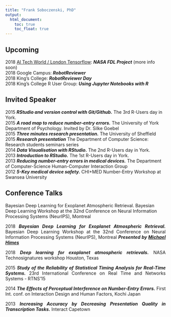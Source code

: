 ```yaml
---
title: "Frank Soboczenski, PhD"
output:
  html_document: 
    toc: true
    toc_float: true
---
```


<link rel="stylesheet" href="styles.css" type="text/css">

## Upcoming

2018 [AI Tech World / London Tensorflow](http://aitechworld.net/): <b>*NASA FDL Project*</b> (more info soon)<br>
2018 Google Campus: <b>*RobotReviewer*</b><br>
2018 King's College: <b>*RobotReviewer Day*</b><br>
2018 King's College R User Group: <b>*Using Jupyter Notebooks with R*</b><br>

<!-- 
2018 IBM: <b>*RobotReviewer: Automatic Evidence Synthesis for Randomised Controlled Trials*</b><br>
-->

## Invited Speaker

2015 <b>*RStudio and version control with Git/Github.*</b> The 3rd R-Users day in York.<br>
2015 <b>*A road map to reduce number-entry errors.*</b> The University of York Department of Psychology. Invited by Dr. Silke Goebel<br>
2015 <b>*Three minutes research presentation.*</b> The University of Sheffield<br>
2015 <b>*Research presentation*</b> The Department of Computer Science: Research students seminars series<br>
2014 <b>*Data Visualisation with RStudio.*</b> The 2nd R-Users day in York.<br>
2013 <b>*Introduction to RStudio.*</b> The 1st R-Users day in York.<br>
2013 <b>*Reducing number-entry errors in medical devices.*</b> The Department of Computer-Science Human-Computer Interaction Group<br>
2012 <b>*5-Key medical device safety.*</b> CHI+MED Number-Entry Workshop at Swansea University<br>

## Conference Talks

Bayesian Deep Learning for Exoplanet Atmospheric Retrieval. Bayesian Deep Learning Workshop at the 32nd Conference on Neural Information Processing Systems (NeurIPS), Montreal

<p align="justify">2018 <b>*Bayesian Deep Learning for Exoplanet Atmospheric Retrieval.*</b> Bayesian Deep Learning Workshop at the 32nd Conference on Neural Information Processing Systems (NeurIPS), Montreal <b>*Presented by [Michael Himes](https://sciences.ucf.edu/physics/people/himes-michael/)*</b></p>

<p align="justify">2018 <b>*Deep learning for exoplanet atmospheric retrievals.*</b> NASA Technosignatures workshop Houston, Texas<br></p>

<p align="justify">2015 <b>*Study of the Reliability of Statistical Timing Analysis for Real-Time Systems.*</b> 23rd International Conference on Real Time and Networks Systems - RTNS'15<br></p>

<p align="justify">2014 <b>*The Effects of Perceptual Interference on Number-Entry Errors.*</b> First Int. conf. on Interaction Design and Human Factors, Kochi Japan</br></p>

<p align="justify">2013 <b>*Increasing Accuracy by Decreasing Presentation Quality in Transcription Tasks.*</b> Interact Capetown</br></p>

